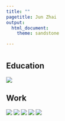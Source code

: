 ```yaml
---
title: ""
pagetitle: Jun Zhai
output: 
  html_document:
    theme: sandstone

---
```


# {.tabset .tabset-fade}

## Education 

![](./Slide1.png)

## Work 

![](./Slide2.png)
![](./Slide3.png)
![](./Slide4.png)
![](./Slide5.png)
![](./Slide6.png)

